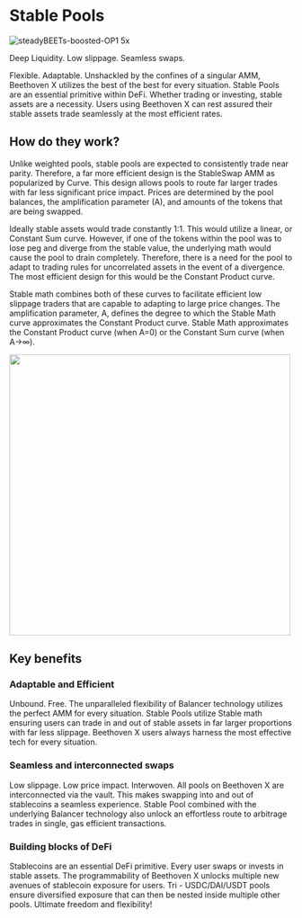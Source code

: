 # Stable Pools
![steadyBEETs-boosted-OP1 5x](https://user-images.githubusercontent.com/109503546/217848792-df3fa4c6-96ff-4454-922f-601f0ab8a51c.png)

Deep Liquidity. Low slippage. Seamless swaps.

Flexible. Adaptable. Unshackled by the confines of a singular AMM, Beethoven X utilizes the best of the best for every situation. Stable Pools are an essential primitive within DeFi. Whether trading or investing, stable assets are a necessity. Users using Beethoven X can rest assured their stable assets  trade seamlessly at the most efficient rates.

## How do they work?
Unlike weighted pools, stable pools are expected to consistently trade near parity. Therefore, a far more efficient design is the StableSwap AMM as popularized by Curve. This design allows pools to route far larger trades with far less significant price impact. Prices are determined by the pool balances, the amplification parameter (A), and amounts of the tokens that are being swapped. 

Ideally stable assets would trade constantly 1:1. This would utilize a linear, or Constant Sum curve. However, if one of the tokens within the pool was to lose peg and diverge from the stable value, the underlying math would cause the pool to drain completely. Therefore, there is a need for the pool to adapt to trading rules for uncorrelated assets in the event of a divergence. The most efficient design for this would be the Constant Product curve. 

Stable math combines both of these curves to facilitate efficient low slippage traders that are capable to adapting to large price changes. The amplification parameter, A, defines the degree to which the Stable Math curve approximates the Constant Product curve. Stable Math approximates the Constant Product curve (when A=0) or the Constant Sum curve (when A→∞). 

<img src="https://user-images.githubusercontent.com/109503546/207655189-8a41d1cd-c3b1-4f1e-9b89-17671c08e51c.gif" width="500" />

## Key benefits

### Adaptable and Efficient 
Unbound. Free. The unparalleled flexibility of Balancer technology utilizes the perfect AMM for every situation. Stable Pools utilize Stable math ensuring users can trade in and out of stable assets in far larger proportions with far less slippage. Beethoven X users always harness the most effective tech for every situation. 

### Seamless and interconnected swaps
Low slippage. Low price impact. Interwoven. All pools on Beethoven X are interconnected via the vault. This makes  swapping into and out of stablecoins a seamless experience. Stable Pool combined with the underlying Balancer technology also unlock an effortless route to arbitrage trades in single, gas efficient transactions. 

### Building blocks of DeFi 
Stablecoins are an essential DeFi primitive. Every user swaps or invests in stable assets. The programmability of  Beethoven X unlocks multiple new avenues of stablecoin exposure for users. Tri - USDC/DAI/USDT pools ensure diversified exposure that can then be nested inside multiple other pools. Ultimate freedom and flexibility!
